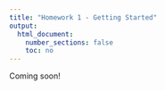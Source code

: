 ```yaml
---
title: "Homework 1 - Getting Started"
output:
  html_document:
    number_sections: false
    toc: no
---
```


Coming soon!
